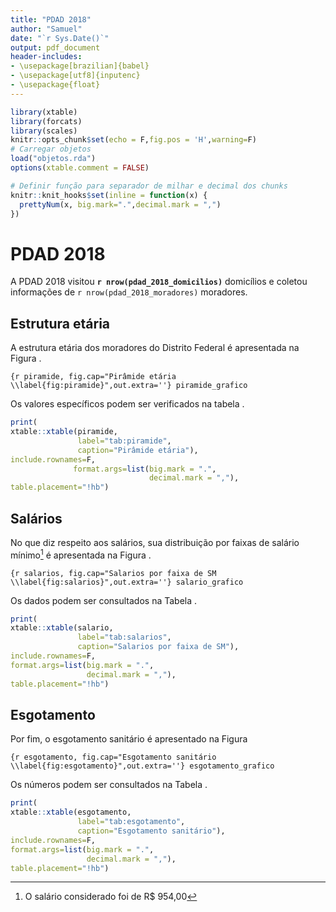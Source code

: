 ```yaml
---
title: "PDAD 2018"
author: "Samuel"
date: "`r Sys.Date()`"
output: pdf_document
header-includes:
- \usepackage[brazilian]{babel}
- \usepackage[utf8]{inputenc}
- \usepackage{float}
---
```



```r
library(xtable)
library(forcats)
library(scales)
knitr::opts_chunk$set(echo = F,fig.pos = 'H',warning=F)
# Carregar objetos
load("objetos.rda")
options(xtable.comment = FALSE)

# Definir função para separador de milhar e decimal dos chunks
knitr::knit_hooks$set(inline = function(x) {
  prettyNum(x, big.mark=".",decimal.mark = ",")
})

```

# PDAD 2018

A PDAD 2018 visitou **`r nrow(pdad_2018_domicilios)`** domicílios e coletou informações de `r nrow(pdad_2018_moradores)` moradores.

## Estrutura etária

A estrutura etária dos moradores do Distrito Federal é apresentada na Figura \ref{fig:piramide}.

```{r piramide, fig.cap="Pirâmide etária \\label{fig:piramide}",out.extra=''}
piramide_grafico
```

Os valores específicos podem ser verificados na tabela \ref{tab:piramide}.

```r
print(
xtable::xtable(piramide,
               label="tab:piramide",
               caption="Pirâmide etária"),
include.rownames=F,
              format.args=list(big.mark = ".",
                               decimal.mark = ","),
table.placement="!hb")
```

\clearpage

## Salários
No que diz respeito aos salários, sua distribuição por faixas de salário mínimo^[O salário considerado foi de R$ 954,00] é apresentada na Figura \ref{fig:salarios}.

```{r salarios, fig.cap="Salarios por faixa de SM \\label{fig:salarios}",out.extra=''}
salario_grafico
```

Os dados podem ser consultados na Tabela \ref{tab:salarios}.

```r
print(
xtable::xtable(salario,
               label="tab:salarios",
               caption="Salarios por faixa de SM"),
include.rownames=F,
format.args=list(big.mark = ".",
                 decimal.mark = ","),
table.placement="!hb")
```

\clearpage
\pagebreak


## Esgotamento

Por fim, o esgotamento sanitário é apresentado na Figura \ref{fig:esgotamento}

```{r esgotamento, fig.cap="Esgotamento sanitário \\label{fig:esgotamento}",out.extra=''}
esgotamento_grafico
```

Os números podem ser consultados na Tabela \ref{tab:esgotamento}.

```r
print(
xtable::xtable(esgotamento,
               label="tab:esgotamento",
               caption="Esgotamento sanitário"),
include.rownames=F,
format.args=list(big.mark = ".",
                 decimal.mark = ","),
table.placement="!hb")
```